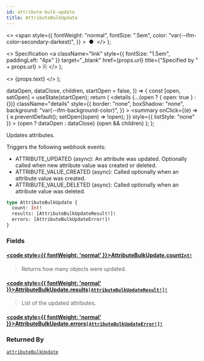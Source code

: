 ```yaml
---
id: attribute-bulk-update
title: AttributeBulkUpdate
---
```


  <>
    <span
      style={{
        fontWeight: "normal",
        fontSize: ".5em",
        color: "var(--ifm-color-secondary-darkest)",
      }}
    >
      &nbsp;●&nbsp;
    </span>
  </>
);

  <>
    Specification
    <a
      className="link"
      style={{ fontSize: "1.5em", paddingLeft: "4px" }}
      target="\_blank"
      href={props.url}
      title={"Specified by " + props.url}
    >
      ⎘
    </a>
  </>
);

  <>
    <span className={props.class}>{props.text}</span>
  </>
);


  dataOpen,
  dataClose,
  children,
  startOpen = false,
}) => {
  const [open, setOpen] = useState(startOpen);
  return (
    <details
      {...(open ? { open: true } : {})}
      className="details"
      style={{
        border: "none",
        boxShadow: "none",
        background: "var(--ifm-background-color)",
      }}
    >
      <summary
        onClick={(e) => {
          e.preventDefault();
          setOpen((open) => !open);
        }}
        style={{ listStyle: "none" }}
      >
        {open ? dataOpen : dataClose}
      </summary>
      {open && children}
    </details>
  );
};

Updates attributes.

<Badge
  text="Added in Saleor 3.15"
  class="badge badge--secondary margin-bottom--sm"
/>

<FeaturePreview />

Triggers the following webhook events:

- ATTRIBUTE_UPDATED (async): An attribute was updated. Optionally called when new attribute value was created or deleted.
- ATTRIBUTE_VALUE_CREATED (async): Called optionally when an attribute value was created.
- ATTRIBUTE_VALUE_DELETED (async): Called optionally when an attribute value was deleted.

```graphql
type AttributeBulkUpdate {
  count: Int!
  results: [AttributeBulkUpdateResult!]!
  errors: [AttributeBulkUpdateError!]!
}
```

### Fields

#### [<code style={{ fontWeight: 'normal' }}>AttributeBulkUpdate.<b>count</b></code>](#)<Bullet />[`Int!`](../../../api-reference/miscellaneous/scalars/int) <Badge class="badge badge--secondary" text="non-null"/> <Badge class="badge badge--secondary" text="scalar"/> <Badge class="badge badge--secondary" text="miscellaneous"/>

> Returns how many objects were updated.

#### [<code style={{ fontWeight: 'normal' }}>AttributeBulkUpdate.<b>results</b></code>](#)<Bullet />[`[AttributeBulkUpdateResult!]!`](../../../api-reference/attributes/objects/attribute-bulk-update-result) <Badge class="badge badge--secondary" text="non-null"/> <Badge class="badge badge--secondary" text="object"/> <Badge class="badge badge--secondary" text="attributes"/>

> List of the updated attributes.

#### [<code style={{ fontWeight: 'normal' }}>AttributeBulkUpdate.<b>errors</b></code>](#)<Bullet />[`[AttributeBulkUpdateError!]!`](../../../api-reference/attributes/objects/attribute-bulk-update-error) <Badge class="badge badge--secondary" text="non-null"/> <Badge class="badge badge--secondary" text="object"/> <Badge class="badge badge--secondary" text="attributes"/>

>

### Returned By

[`attributeBulkUpdate`](../../../api-reference/attributes/mutations/attribute-bulk-update) <Badge class="badge badge--secondary" text="mutation"/>

